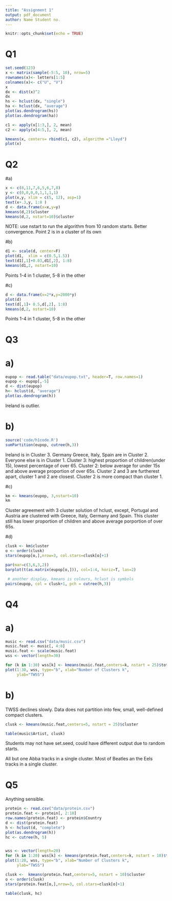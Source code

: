 ```yaml
---
title: "Assignment 1"
output: pdf_document
author: Name Student no.
---
```


```r
knitr::opts_chunk$set(echo = TRUE)
```


# Q1

```r
set.seed(123)
x <- matrix(sample(-5:5, 10), nrow=5)
rownames(x)<- letters[1:5]
colnames(x)<- c("U", "V")
x
dx <- dist(x)^2
dx
hs <- hclust(dx, "single")
ha <- hclust(dx, "average")
plot(as.dendrogram(hs))
plot(as.dendrogram(ha))

c1 <- apply(x[1:3,], 2, mean)
c2 <- apply(x[4:5,], 2, mean)

kmeans(x, centers= rbind(c1, c2), algorithm ="Lloyd")
plot(x)

```

# Q2

#a)

```r
x <- c(8,11,7,6,5,6,7,8)
y <- c(0,0,0,0,1,1,1,1)
plot(x,y, xlim = c(5, 12), asp=1)
text(x+.3,y, 1:8 )
d <- data.frame(x=x,y=y)
kmeans(d,2)$cluster
kmeans(d,2, nstart=10)$cluster
```

NOTE: use nstart to run the algorithm from 10 random starts. Better convergence.
Point 2 is in a cluster of its own


#b)

```r

d1 <- scale(d, center=F)
plot(d1,  xlim = c(0.5,1.5))
text(d1[,1]+0.03,d1[,2], 1:8)
kmeans(d1,2, nstart=10)

```

Points 1-4 in 1 cluster, 5-8 in the other

#c)

```r
d <- data.frame(x=2*x,y=2000*y)
plot(d)
text(d[,1]+ 0.5,d[,2], 1:8)
kmeans(d,2, nstart=10)
```

Points 1-4 in 1 cluster, 5-8 in the other

\newpage
# Q3

# a)
```r
eupop <- read.table("data/eupop.txt", header=T, row.names=1)
eupop <- eupop[,-5]
d <- dist(eupop)
h<- hclust(d, "average")
plot(as.dendrogram(h))
```
Ireland is outlier.

# b)

```r
source('code/h1code.R')
sumPartition(eupop, cutree(h,3))
```

Ireland is in Cluster 3. 
Germany Greece, Italy, Spain are in Cluster 2. 
Everyone else is in Cluster 1.
Cluster 3: highest proportion of children(under 15), lowest percentage of over 65. Cluster 2: below average for under 15s and above average proportion of over 65s. Cluster 2 and 3 are furtherest apart, cluster 1 and 2 are closest. Cluster 2 is more compact than cluster 1. 

#c)
```r
km <- kmeans(eupop, 3,nstart=10)
km
```


Cluster agreement with 3 cluster solution of hclust, except, Portugal and Austria are clustered with Greece, Italy, Germany and Spain. This cluster still has lower proportion of children and above average porportion of over 65s.


#d)

```r

clusk <- km$cluster
o <- order(clusk)
stars(eupop[o,],nrow=3, col.stars=clusk[o]+1)

par(mar=c(3,6,3,2))
barplot(t(as.matrix(eupop[o,])), col=1:4, horiz=T, las=2)

 # another display, kmeans is colours, hclust is symbols
pairs(eupop, col = clusk+1, pch = cutree(h,3))


```

\newpage
# Q4

# a)
```r
music <- read.csv("data/music.csv")
music.feat <- music[, 4:8]
music.feat <- scale(music.feat)
wss <- vector(length=30)

for (k in 1:30) wss[k] <- kmeans(music.feat,centers=k, nstart = 25)$tot.withinss
plot(1:30, wss, type="b", xlab="Number of Clusters k",
     ylab="TWSS")
```

# b)
TWSS declines slowly. Data does not partition into few, small, well-defined compact clusters. 
```r
clusk <- kmeans(music.feat,centers=5, nstart = 25)$cluster

table(music$Artist, clusk)


```

Students may not have set.seed, could have different output due to random starts. 

All but one Abba tracks in a single cluster. Most of Beatles an the Eels tracks in a single cluster.

\newpage
# Q5


Anything sensible.
```r
protein <- read.csv("data/protein.csv")
protein.feat <- protein[, 2:10]
row.names(protein.feat) <- protein$Country
d <- dist(protein.feat)
h <- hclust(d, "complete")
plot(as.dendrogram(h))
hc <- cutree(h, 5)


wss <- vector(length=20)
for (k in 1:20) wss[k] <- kmeans(protein.feat,centers=k, nstart = 10)$tot.withinss
plot(1:20, wss, type="b", xlab="Number of Clusters k",
     ylab="TWSS")

clusk <-  kmeans(protein.feat,centers=5, nstart = 10)$cluster
o <- order(clusk)
stars(protein.feat[o,],nrow=3, col.stars=clusk[o]+1)

table(clusk, hc)
```

